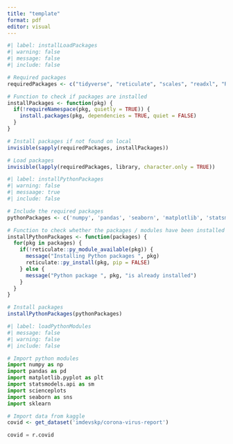 ```yaml
---
title: "template"
format: pdf
editor: visual
---
```


```r
#| label: installLoadPackages
#| warning: false
#| message: false
#| include: false

# Required packages
requiredPackages <- c("tidyverse", "reticulate", "scales", "readxl", "REDCapR", "RKaggle")

# Function to check if packages are installed
installPackages <- function(pkg) {
  if(!requireNamespace(pkg, quietly = TRUE)) {
    install.packages(pkg, dependencies = TRUE, quiet = FALSE)
  }
}

# Install packages if not found on local
invisible(sapply(requiredPackages, installPackages))

# Load packages
invisible(lapply(requiredPackages, library, character.only = TRUE))
```

```r
#| label: installPythonPackages
#| warning: false
#| messaage: true
#| include: false

# Include the required packages
pythonPackages <- c('numpy', 'pandas', 'seaborn', 'matplotlib', 'statsmodels', 'scienceplots', 'scikit-learn')

# Function to check whether the packages / modules have been installed
installPythonPackages <- function(packages) {
  for(pkg in packages) {
    if(!reticulate::py_module_available(pkg)) {
      message("Installing Python packages ", pkg)
      reticulate::py_install(pkg, pip = FALSE)
    } else {
      message("Python package ", pkg, "is already installed")
    }
  }
}

# Install packages
installPythonPackages(pythonPackages)
```

```python
#| label: loadPythonModules
#| message: false
#| warning: false
#| include: false

# Import python modules
import numpy as np
import pandas as pd
import matplotlib.pyplot as plt
import statsmodels.api as sm
import scienceplots
import seaborn as sns
import sklearn
```

```r
# Import data from kaggle
covid <- get_dataset('imdevskp/corona-virus-report')

```

```python
covid = r.covid
```